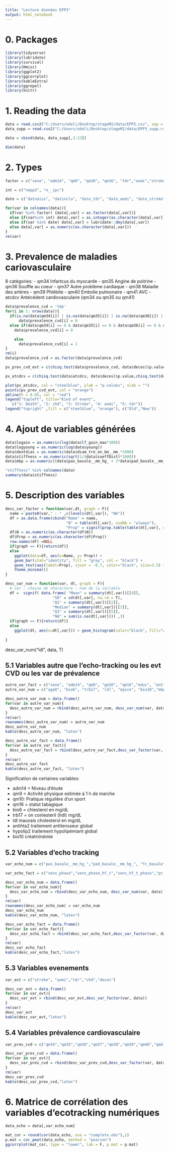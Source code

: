 ---
title: "Lecture données EPP3"
output: html_notebook
---

# 0. Packages

```{r}
library(tidyverse)
library(lubridate)
library(survival)
library(Hmisc)
library(ggplot2)
library(ggcorrplot)
library(kableExtra)
library(ggrepel)
library(knitr)
```

# 1. Reading the data

```{r}
data = read.csv2("C:/Users/odeli/Desktop/stageM2/data/EPP3.csv", sep = ";", header = T)
data_supp = read.csv2("C:/Users/odeli/Desktop/stageM2/data/EPP3_supp.csv", sep = ";", header = T)
```
```{r}
data = cbind(data, data_supp[,3:13])
```

```{r}
dim(data)
```


# 2. Types
```{r}
factor = c("sexe", "adm14", "qm9", "qm10", "qm16", "tdr","aomi","stroke","chd","deces", "deptot", "diab", "hypolip2", "antihta2", "educ","sens_hf_t_phase", "sens_phase_hf_c", "sens_phase", "qm34","qm35","qm36","qm37","qm38","qm39","qm40","qm41", "atcdcv", "pr_sence_de_plaque_s____l__cho")

int = c("nepp3", "n__ipc")

date = c("datnaiss", "datinclu", "date_tdr", "date_aomi", "date_stroke", "date_chd", "date_deces")
```

```{r}
for(var in colnames(data)){
  if(var %in% factor) {data[,var] = as.factor(data[,var])}
  else if(var%in% int) data[,var] = as.integer(as.character(data[,var]))
  else if(var %in% date) data[,var] = lubridate::dmy(data[,var])
  else data[,var] = as.numeric(as.character(data[,var]))
}
rm(var)
```



# 3. Prevalence de maladies cariovasculaire

8 catégories:
- qm34 Infartcus du myocarde
- qm35 Angine de poitrine
- qm36 Souffle au coeur
- qm37 Autre problème cardiaque
- qm38 Maladie des artères
- qm39 Phlébite
- qm40 Embolie pulmonaire
- qm41 AVC
- atcdcv Antécédent cardiovasculaire (qm34 ou qm35 ou qm41)


```{r}
data$prevalence_cvd = 'tmp'
for(i in 1: nrow(data)){
  if(is.na(data$qm34[i]) | is.na(data$qm35[i]) | is.na(data$qm36[i]) | is.na(data$qm37[i]) | is.na(data$qm38[i]) | is.na(data$qm39[i]) | is.na(data$qm40[i]) | is.na(data$qm41[i]))
      data$prevalence_cvd[i] = 0
  else if(data$qm34[i] == 0 & data$qm35[i] == 0 & data$qm36[i] == 0 & data$qm37[i] == 0 & data$qm38[i] == 0 & data$qm39[i] == 0 & data$qm40[i] == 0 & data$qm41[i] == 0)
    data$prevalence_cvd[i] = 0

    else
      data$prevalence_cvd[i] = 1
}
rm(i)
data$prevalence_cvd = as.factor(data$prevalence_cvd)
```




```{r}
pv_prev_cvd_evt = c(chisq.test(data$prevalence_cvd, data$deces)$p.value,chisq.test(data$prevalence_cvd, data$chd)$p.value,chisq.test(data$prevalence_cvd,data$stroke)$p.value,chisq.test(data$prevalence_cvd,data$aomi)$p.value,chisq.test(data$prevalence_cvd, data$tdr)$p.value)

pv_atcdcv = c(chisq.test(data$atcdcv, data$deces)$p.value,chisq.test(data$atcdcv, data$chd)$p.value,chisq.test(data$atcdcv,data$stroke)$p.value,chisq.test(data$atcdcv,data$aomi)$p.value,chisq.test(data$atcdcv, data$tdr)$p.value)
```
```{r}
plot(pv_atcdcv, col = "steelblue", ylab = "p.values", xlab = "")
points(pv_prev_cvd_evt, col = "orange")
abline(h = 0.05, col = "red")
legend("topleft", title="Kind of event",
   c("1: Death", "2: chd", "3: Stroke", "4: aomi", "5: tdr"))
legend("topright" ,fill = c("steelblue", "orange"), c("Old","New"))
```
# 4. Ajout de variables générées

```{r}
data$logain = as.numeric(log(data$lf_gain_max*100))
data$logyoung = as.numeric(log(data$young))
data$dextdias = as.numeric(data$diam_tre_en_bm__mm_*1000)
data$stiffness = as.numeric(sqrt(1/(data$coeffDist)*1000))
data$mbp = as.numeric((data$pas_basale__mm_hg_ + 2*data$pad_basale__mm_hg_)/3) # mean blood pressure
```
```{r}
"stiffness" %in% colnames(data)
summary(data$stiffness)
```

# 5. Description des variables 


```{r}
desc_var_factor = function(var,dt, graph = F){
  name = paste0(var," : " ,c(levels(dt[,var]), "NA"))
  df = as.data.frame(cbind("Name" = name, 
                           "N" = table(dt[,var], useNA = "always"), 
                           "Prop" = signif(prop.table(table(dt[,var], useNA = "always"))*100, 3)))
  df$N = as.numeric(as.character(df$N))
  df$Prop = as.numeric(as.character(df$Prop))
  row.names(df) =NULL
  if(graph == F){return(df)}
  else
    ggplot(data=df, aes(x=Name, y= Prop)) + 
    geom_bar(stat="identity", fill = "grey", col = "black") + 
    geom_text(aes(label=Prop), vjust = -0.7, color="black", size=3.5) +
    theme_minimal()
}
```


```{r}
desc_var_num = function(var, dt, graph = F){
  # var : chaine de charactere : nom de la variable
  df =  signif( data.frame( "Mean" = summary(dt[,var])[[4]], 
                     "SD" = sd(dt[,var], na.rm = T),
                     "Q1" = summary(dt[,var])[[2]],
                     "Median" = summary(dt[,var])[[3]],
                     "Q3" = summary(dt[,var])[[5]],
                     "NA" = sum(is.na(dt[,var]))) ,3)
  if(graph == F){return(df)}
  else
    ggplot(dt, aes(x=dt[,var])) + geom_histogram(color="black", fill="white")
          
}
```

desc_var_num("ldl", data, T)

## 5.1 Variables autre que l'echo-tracking ou les evt CVD ou les var de prévalence


```{r}
autre_var_fact = c("sexe", "adm14", "qm9", "qm10", "qm16","educ", "antihta2", "hypolip2", "diab","deptot")
autre_var_num = c("age0", "bio6", "trb17", "ldl", "epice", "bio10","mbp","bmi")
```


```{r}
desc_autre_var_num = data.frame()
for(var in autre_var_num){
  desc_autre_var_num = rbind(desc_autre_var_num, desc_var_num(var, data))
}
rm(var)
rownames(desc_autre_var_num) = autre_var_num
desc_autre_var_num
kable(desc_autre_var_num, "latex")
```


```{r}
desc_autre_var_fact = data.frame()
for(var in autre_var_fact){
  desc_autre_var_fact = rbind(desc_autre_var_fact,desc_var_factor(var, data))
}
rm(var)
desc_autre_var_fact
kable(desc_autre_var_fact, "latex")
```

Signification de certaines variables:

- adm14 = Niveau d'étude
- qm9 = Activité physique estimée à 1 h de marche
- qm10: Pratique régulière d'un sport
- qm16 = statut tabagique
- bio6 = chlesterol en mg/dL
- trb17 = on conlesteril (hdl) mg/dL 
- ldl mauvais cholesterol en mg/dL
- antihta2 traitement antitensseur global
- hypolip2 traitement hypolipémiant global
- bio10 créatininémie


## 5.2 Variables d'echo tracking


```{r}
var_echo_num = c("pas_basale__mm_hg_","pad_basale__mm_hg_", "fc_basale","diam_tre_en_bm__mm_","imt___m_","diam_tre_en_fbm__mm_","distension___m_","pwvloc", "dploc","dist_rate_moy","dist_rate_var","rr_int_moy","rr_int_var","lf_dist_rate_t","hf_dist_rate_t","hf_dist_rate_c","lf_rrint_t","hf_rr_int_t","hf_rrint_c","freq_resp","lf_coh_max","lf_coh_moy","lf_gain_max","lf_gain_moy","lf_phase","hf_c_coh_max","hf_c_coh_moy","hf_c_gain_max","hf_c_gain_moy","hf_c_phase","hf_t_coh_max","hf_t_coh_moy","hf_t_gain_max","hf_t_gain_moy","hf_t_phase","dist_moy","dist_var","cws","coeffDist","compli","wcsa","young","logain","logyoung","dextdias","stiffness")

var_echo_fact = c("sens_phase","sens_phase_hf_c","sens_hf_t_phase","pr_sence_de_plaque_s____l__cho")
```


```{r}
desc_var_echo_num = data.frame()
for(var in var_echo_num){
  desc_var_echo_num = rbind(desc_var_echo_num, desc_var_num(var, data))
}
rm(var)
rownames(desc_var_echo_num) = var_echo_num
desc_var_echo_num
kable(desc_var_echo_num, "latex")
```

```{r}
desc_var_echo_fact = data.frame()
for(var in var_echo_fact){
  desc_var_echo_fact = rbind(desc_var_echo_fact,desc_var_factor(var, data))
}
rm(var)
desc_var_echo_fact
kable(desc_var_echo_fact,"latex")
```
## 5.3 Variables evenements 
```{r}
var_evt = c("stroke", "aomi","tdr","chd","deces")
```
```{r}
desc_var_evt = data.frame()
for(var in var_evt){
  desc_var_evt = rbind(desc_var_evt,desc_var_factor(var, data))
}
rm(var)
desc_var_evt
kable(desc_var_evt,"latex")
```

## 5.4 Variables prévalence cardiovasculaire

```{r}
var_prev_cvd = c("qm34","qm35","qm36","qm37","qm38","qm39","qm40","qm41","atcdcv","prevalence_cvd")
```
```{r}
desc_var_prev_cvd = data.frame()
for(var in var_evt){
  desc_var_prev_cvd = rbind(desc_var_prev_cvd,desc_var_factor(var, data))
}
rm(var)
desc_var_prev_cvd
kable(desc_var_prev_cvd,"latex")
```
# 6. Matrice de corrélation des variables d'ecotracking numériques
```{r}
data_echo = data[,var_echo_num]
```

```{r}
mat_cor = round(cor(data_echo, use = "complete.obs"),1)
p.mat = cor_pmat(data_echo, method = "pearson")
ggcorrplot(mat_cor, type = "lower", lab = F, p.mat = p.mat)
```



